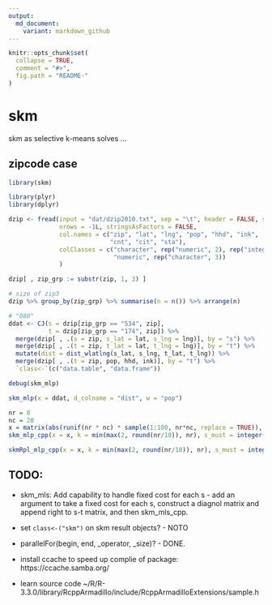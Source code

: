 ```yaml
---
output:
  md_document:
    variant: markdown_github
---
```


<!-- README.md is generated from README.Rmd. Please edit that file -->

```r
knitr::opts_chunk$set(
  collapse = TRUE,
  comment = "#>",
  fig.path = "README-"
)
```


# skm 

skm as selective k-means solves ...


## zipcode case

```r
library(skm)

library(plyr)
library(dplyr)

dzip <- fread(input = "dat/dzip2010.txt", sep = "\t", header = FALSE, skip = 0L,
              nrows = -1L, stringsAsFactors = FALSE, 
              col.names = c("zip", "lat", "lng", "pop", "hhd", "ink", 
                            "cnt", "cit", "sta"),
              colClasses = c("character", rep("numeric", 2), rep("integer", 2), 
                             "numeric", rep("character", 3))
              )

dzip[ , zip_grp := substr(zip, 1, 3) ]

# size of zip3
dzip %>% group_by(zip_grp) %>% summarise(n = n()) %>% arrange(n)

# "080"
ddat <- CJ(s = dzip[zip_grp == "534", zip],
           t = dzip[zip_grp == "174", zip]) %>%
  merge(dzip[ , .(s = zip, s_lat = lat, s_lng = lng)], by = "s") %>%
  merge(dzip[ , .(t = zip, t_lat = lat, t_lng = lng)], by = "t") %>%
  mutate(dist = dist_wlatlng(s_lat, s_lng, t_lat, t_lng)) %>%
  merge(dzip[ , .(t = zip, pop, hhd, ink)], by = "t") %>%
  `class<-`(c("data.table", "data.frame"))

debug(skm_mlp)

skm_mlp(x = ddat, d_colname = "dist", w = "pop")

nr = 8
nc = 20
x = matrix(abs(runif(nr * nc) * sample(1:100, nr*nc, replace = TRUE)), nr, nc)
skm_mlp_cpp(x = x, k = min(max(2, round(nr/10)), nr), s_must = integer(0L), max_it = 100L, max_at = 20L)

skmRpl_mlp_cpp(x = x, k = min(max(2, round(nr/10)), nr), s_must = integer(0L), max_it = 100L, max_at = 20L, skmRpl_GS = 10L)

```


## TODO:

- skm\_mls: Add capability to handle fixed cost for each s - add an argument to take a fixed cost for each s, construct a diagnol matrix and append right to s-t matrix, and then skm\_mls\_cpp.

- set `class<-("skm")` on skm result objects? - NOTO

- parallelFor(begin, end, \_operator, \grain_size)? - DONE.

- install ccache to speed up complie of package: https://ccache.samba.org/

- learn source code ~/R/R-3.3.0/library/RcppArmadillo/include/RcppArmadilloExtensions/sample.h



